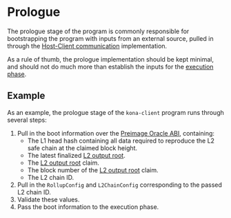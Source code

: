 # Prologue

The prologue stage of the program is commonly responsible for bootstrapping the program with inputs from an external
source, pulled in through the [Host-Client communication](/sdk/fpp-dev/env#host---client-communication) implementation.

As a rule of thumb, the prologue implementation should be kept minimal, and should not do much more than establish
the inputs for the [execution phase](/sdk/fpp-dev/execution).

## Example

As an example, the prologue stage of the `kona-client` program runs through several steps:

1. Pull in the boot information over the [Preimage Oracle ABI][preimage-specs], containing:
   - The L1 head hash containing all data required to reproduce the L2 safe chain at the claimed block height.
   - The latest finalized [L2 output root][l2-output-root].
   - The [L2 output root][l2-output-root] claim.
   - The block number of the [L2 output root][l2-output-root] claim.
   - The L2 chain ID.
1. Pull in the `RollupConfig` and `L2ChainConfig` corresponding to the passed L2 chain ID.
1. Validate these values.
1. Pass the boot information to the execution phase.

[op-stack]: https://github.com/ethereum-optimism/optimism
[op-program]: https://github.com/ethereum-optimism/optimism/tree/develop/op-program
[cannon]: https://github.com/ethereum-optimism/optimism/tree/develop/cannon
[cannon-rs]: https://github.com/op-rs/cannon-rs
[asterisc]: https://github.com/ethereum-optimism/asterisc
[fp-specs]: https://specs.optimism.io/experimental/fault-proof/index.html
[fpp-specs]: https://specs.optimism.io/experimental/fault-proof/index.html#fault-proof-program
[preimage-specs]: https://specs.optimism.io/experimental/fault-proof/index.html#pre-image-oracle
[cannon-specs]: https://specs.optimism.io/experimental/fault-proof/cannon-fault-proof-vm.html#cannon-fault-proof-virtual-machine
[l2-output-root]: https://specs.optimism.io/protocol/proposals.html#l2-output-commitment-construction
[op-succinct]: https://github.com/succinctlabs/op-succinct
[revm]: https://github.com/bluealloy/revm

[kona]: https://github.com/op-rs/kona
[book]: https://op-rs.github.io/kona/
[issues]: https://github.com/op-rs/kona/issues
[new-issue]: https://github.com/op-rs/kona/issues/new
[contributing]: https://github.com/op-rs/kona/tree/main/CONTRIBUTING.md

[op-labs]: https://github.com/ethereum-optimism
[bad-boi-labs]: https://github.com/BadBoiLabs
